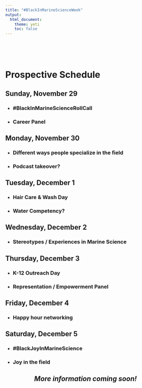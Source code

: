 ```yaml
---
title: "#BlackInMarineScienceWeek"
output: 
  html_document:
    theme: yeti
    toc: false
---
```


<br>
<br>
<br>

# Prospective Schedule

## Sunday, November 29
* ### #BlackInMarineScienceRollCall
* ### Career Panel

## Monday, November 30
* ### Different ways people specialize in the field
* ### Podcast takeover?

## Tuesday, December 1
* ### Hair Care & Wash Day
* ### Water Competency?

## Wednesday, December 2
* ### Stereotypes / Experiences in Marine Science

## Thursday, December 3
* ### K-12 Outreach Day
* ### Representation / Empowerment Panel

## Friday, December 4
* ### Happy hour networking

## Saturday, December 5
* ### #BlackJoyInMarineScience
* ### Joy in the field


<center>

<center>

## *More information coming soon!*



